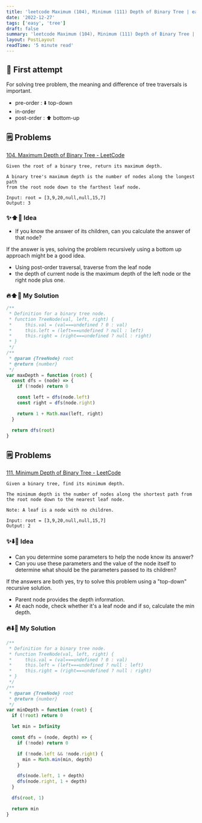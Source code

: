 ```yaml
---
title: 'leetcode Maximum (104), Minimum (111) Depth of Binary Tree | easy | tree | javascript'
date: '2022-12-27'
tags: ['easy', 'tree']
draft: false
summary: 'leetcode Maximum (104), Minimum (111) Depth of Binary Tree | easy | tree | javascript'
layout: PostLayout
readTime: '5 minute read'
---
```


## 🤔 First attempt

For solving tree problem, the meaning and difference of tree traversals is important.

- pre-order : ⬇️ top-down
- in-order
- post-order : ⬆️ bottom-up

## 🗒️ Problems

[104. Maximum Depth of Binary Tree - LeetCode](https://leetcode.com/problems/maximum-depth-of-binary-tree/)

```
Given the root of a binary tree, return its maximum depth.

A binary tree's maximum depth is the number of nodes along the longest path
from the root node down to the farthest leaf node.
```

```
Input: root = [3,9,20,null,null,15,7]
Output: 3
```

### ✨⬆️🌲 Idea

- If you know the answer of its children, can you calculate the answer of that node?

If the answer is yes, solving the problem recursively using a bottom up approach might be a good idea.

- Using post-order traversal, traverse from the leaf node
- the depth of current node is the maximum depth of the left node or the right node plus one.

### 🔥⬆️🌲 My Solution

```javascript
/**
 * Definition for a binary tree node.
 * function TreeNode(val, left, right) {
 *     this.val = (val===undefined ? 0 : val)
 *     this.left = (left===undefined ? null : left)
 *     this.right = (right===undefined ? null : right)
 * }
 */
/**
 * @param {TreeNode} root
 * @return {number}
 */
var maxDepth = function (root) {
  const dfs = (node) => {
    if (!node) return 0

    const left = dfs(node.left)
    const right = dfs(node.right)

    return 1 + Math.max(left, right)
  }

  return dfs(root)
}
```

## 🗒️ Problems

[111. Minimum Depth of Binary Tree - LeetCode](https://leetcode.com/problems/minimum-depth-of-binary-tree/)

```
Given a binary tree, find its minimum depth.

The minimum depth is the number of nodes along the shortest path from the root node down to the nearest leaf node.

Note: A leaf is a node with no children.
```

```
Input: root = [3,9,20,null,null,15,7]
Output: 2
```

### ✨⬇️🌲 Idea

- Can you determine some parameters to help the node know its answer?
- Can you use these parameters and the value of the node itself to determine what should be the parameters passed to its children?

If the answers are both yes, try to solve this problem using a "top-down" recursive solution.

- Parent node provides the depth information.
- At each node, check whether it's a leaf node and if so, calculate the min depth.

### 🔥⬇️🌲 My Solution

```javascript
/**
 * Definition for a binary tree node.
 * function TreeNode(val, left, right) {
 *     this.val = (val===undefined ? 0 : val)
 *     this.left = (left===undefined ? null : left)
 *     this.right = (right===undefined ? null : right)
 * }
 */
/**
 * @param {TreeNode} root
 * @return {number}
 */
var minDepth = function (root) {
  if (!root) return 0

  let min = Infinity

  const dfs = (node, depth) => {
    if (!node) return 0

    if (!node.left && !node.right) {
      min = Math.min(min, depth)
    }

    dfs(node.left, 1 + depth)
    dfs(node.right, 1 + depth)
  }

  dfs(root, 1)

  return min
}
```

